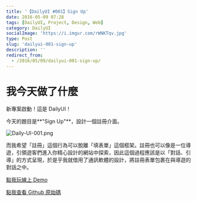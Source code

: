 ```yaml
---
title: '【DailyUI #001】Sign Up'
date: 2016-05-09 07:28
tags: [DailyUI, Project, Design, Web]
category: DailyUI
socialImage: 'https://i.imgur.com/rWNKTqv.jpg'
type: Post
slug: 'dailyui-001-sign-up'
description: ''
redirect_from:
  - /2016/05/09/dailyui-001-sign-up/
---
```


# 我今天做了什麼

新專案啟動！這是 DailyUI！

今天的題目是**"Sign Up"**，設計一個註冊介面。

![Daily-UI-001.png](https://i.imgur.com/rWNKTqv.jpg)

而我希望「註冊」這個行為可以脫離「填表單」這個框架。註冊也可以像是一位導遊，引領遊客們進入你精心設計的網站中探索，因此這個過程應該是以「對話、引導」的方式呈現，於是乎我就借用了通訊軟體的設計，將註冊表單包裹在與導遊的對話之中。

[點我玩線上 Demo](http://kamigami55.github.io/DailyUI/001_signup/)

[點我查看 Github 原始碼](https://github.com/Kamigami55/DailyUI/tree/master/001_signup)
